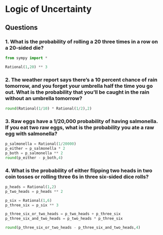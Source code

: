 # Logic of Uncertainty

## Questions

### 1. What is the probability of rolling a 20 three times in a row on a 20-sided die?

```python

from sympy import *

Rational(1,20) ** 3
```

### 2. The weather report says there's a 10 percent chance of rain tomorrow, and you forget your umbrella half the time you go out. What is the probability that you'll be caught in the rain without an umbrella tomorrow?

```python

round(Rational(1/10) * Rational(1/2),2)

```

### 3. Raw eggs have a 1/20,000 probability of having salmonella. If you eat two raw eggs, what is the probability you ate a raw egg with salmonella?

```python

p_salmonella = Rational(1/20000)
p_either = p_salmonella * 2
p_both = p_salmonella ** 2
round(p_either - p_both,4)
```

### 4. What is the probability of either flipping two heads in two coin tosses or rolling three 6s in three six-sided dice rolls?

```python

p_heads = Rational(1,2)
p_two_heads = p_heads ** 2

p_six = Rational(1,6)
p_three_six = p_six ** 3

p_three_six_or_two_heads = p_two_heads + p_three_six
p_three_six_and_two_heads = p_two_heads * p_three_six

round(p_three_six_or_two_heads - p_three_six_and_two_heads,4)


```
